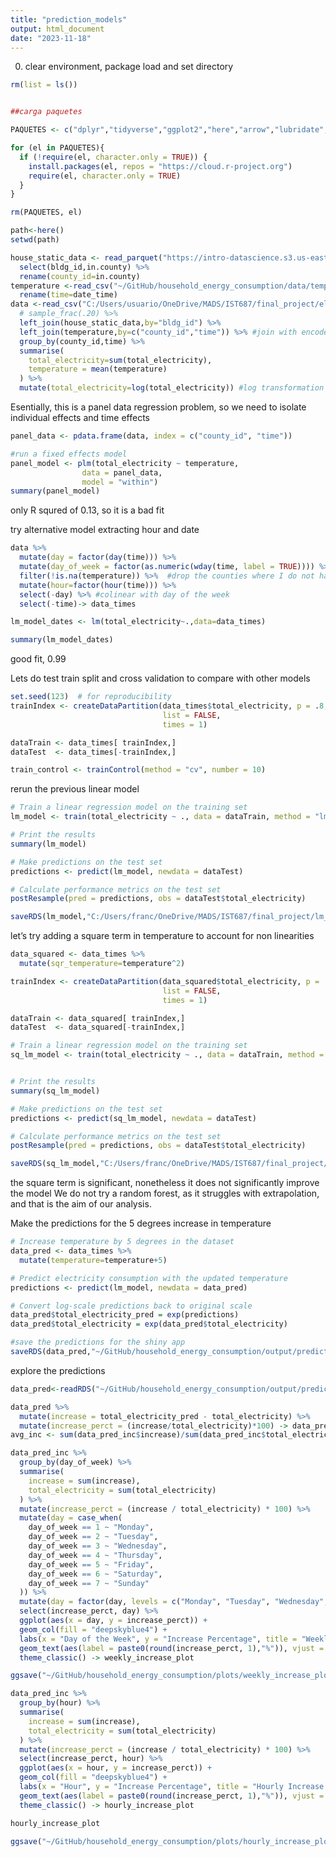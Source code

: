 ```yaml
---
title: "prediction_models"
output: html_document
date: "2023-11-18"
---
```



0. clear environment, package load and set directory
```r
rm(list = ls())


##carga paquetes

PAQUETES <- c("dplyr","tidyverse","ggplot2","here","arrow","lubridate","readxl","randomForest","plm","caret")

for (el in PAQUETES){
  if (!require(el, character.only = TRUE)) {
    install.packages(el, repos = "https://cloud.r-project.org")
    require(el, character.only = TRUE)
  }
}

rm(PAQUETES, el)

path<-here()
setwd(path)

```


```r
house_static_data <- read_parquet("https://intro-datascience.s3.us-east-2.amazonaws.com/SC-data/static_house_info.parquet") %>% 
  select(bldg_id,in.county) %>% 
  rename(county_id=in.county)
temperature <-read_csv("~/GitHub/household_energy_consumption/data/temperature.csv") %>% 
  rename(time=date_time)
data <-read_csv("C:/Users/usuario/OneDrive/MADS/IST687/final_project/electricity_consumption.csv") %>%
  # sample_frac(.20) %>% 
  left_join(house_static_data,by="bldg_id") %>% 
  left_join(temperature,by=c("county_id","time")) %>% #join with encoded data
  group_by(county_id,time) %>% 
  summarise(
    total_electricity=sum(total_electricity),
    temperature = mean(temperature)
  ) %>% 
  mutate(total_electricity=log(total_electricity)) #log transformation so the betas are interpreted as percentage increase/decrease


```

Esentially, this is a panel data regression problem, so we need to isolate individual effects and time effects
```r
panel_data <- pdata.frame(data, index = c("county_id", "time"))

#run a fixed effects model
panel_model <- plm(total_electricity ~ temperature, 
                data = panel_data, 
                model = "within")
summary(panel_model)

```
only R squred of 0.13, so it is a bad fit


try alternative model extracting hour and date
```r
data %>% 
  mutate(day = factor(day(time))) %>% 
  mutate(day_of_week = factor(as.numeric(wday(time, label = TRUE)))) %>% #start in sunday
  filter(!is.na(temperature)) %>%  #drop the counties where I do not have the temperature
  mutate(hour=factor(hour(time))) %>% 
  select(-day) %>% #colinear with day of the week
  select(-time)-> data_times

```

```r
lm_model_dates <- lm(total_electricity~.,data=data_times)

summary(lm_model_dates)
```
good fit, 0.99

Lets do test train split and cross validation to compare with other models
```r
set.seed(123)  # for reproducibility
trainIndex <- createDataPartition(data_times$total_electricity, p = .8, 
                                  list = FALSE, 
                                  times = 1)

dataTrain <- data_times[ trainIndex,]
dataTest  <- data_times[-trainIndex,]

train_control <- trainControl(method = "cv", number = 10)

```

rerun the previous linear model
```r
# Train a linear regression model on the training set
lm_model <- train(total_electricity ~ ., data = dataTrain, method = "lm", trControl = train_control)

# Print the results
summary(lm_model)

# Make predictions on the test set
predictions <- predict(lm_model, newdata = dataTest)

# Calculate performance metrics on the test set
postResample(pred = predictions, obs = dataTest$total_electricity)

saveRDS(lm_model,"C:/Users/franc/OneDrive/MADS/IST687/final_project/lm_model.rds")

```

let's try adding a square term in temperature to account for non linearities
```r
data_squared <- data_times %>% 
  mutate(sqr_temperature=temperature^2)

trainIndex <- createDataPartition(data_squared$total_electricity, p = .8, 
                                  list = FALSE, 
                                  times = 1)

dataTrain <- data_squared[ trainIndex,]
dataTest  <- data_squared[-trainIndex,]

# Train a linear regression model on the training set
sq_lm_model <- train(total_electricity ~ ., data = dataTrain, method = "lm", trControl = train_control)


# Print the results
summary(sq_lm_model)

# Make predictions on the test set
predictions <- predict(sq_lm_model, newdata = dataTest)

# Calculate performance metrics on the test set
postResample(pred = predictions, obs = dataTest$total_electricity)

saveRDS(sq_lm_model,"C:/Users/franc/OneDrive/MADS/IST687/final_project/sq_lm_model.rds")


```
the square term is significant, nonetheless it does not significantly improve the model
We do not try a random forest, as it struggles with extrapolation, and that is the aim of our analysis.



Make the predictions for the 5 degrees increase in temperature
```r
# Increase temperature by 5 degrees in the dataset
data_pred <- data_times %>% 
  mutate(temperature=temperature+5) 

# Predict electricity consumption with the updated temperature
predictions <- predict(lm_model, newdata = data_pred)

# Convert log-scale predictions back to original scale
data_pred$total_electricity_pred = exp(predictions)
data_pred$total_electricity = exp(data_pred$total_electricity)

#save the predictions for the shiny app
saveRDS(data_pred,"~/GitHub/household_energy_consumption/output/predictions.rds")
```


explore the predictions
```r
data_pred<-readRDS("~/GitHub/household_energy_consumption/output/predictions.rds")

data_pred %>% 
  mutate(increase = total_electricity_pred - total_electricity) %>% 
  mutate(increase_perct = (increase/total_electricity)*100) -> data_pred_inc
avg_inc <- sum(data_pred_inc$increase)/sum(data_pred_inc$total_electricity)*100

data_pred_inc %>%
  group_by(day_of_week) %>%
  summarise(
    increase = sum(increase),
    total_electricity = sum(total_electricity)
  ) %>%
  mutate(increase_perct = (increase / total_electricity) * 100) %>%
  mutate(day = case_when(
    day_of_week == 1 ~ "Monday",
    day_of_week == 2 ~ "Tuesday",
    day_of_week == 3 ~ "Wednesday",
    day_of_week == 4 ~ "Thursday",
    day_of_week == 5 ~ "Friday",
    day_of_week == 6 ~ "Saturday",
    day_of_week == 7 ~ "Sunday"
  )) %>%
  mutate(day = factor(day, levels = c("Monday", "Tuesday", "Wednesday", "Thursday", "Friday", "Saturday", "Sunday"))) %>%
  select(increase_perct, day) %>%
  ggplot(aes(x = day, y = increase_perct)) +
  geom_col(fill = "deepskyblue4") +
  labs(x = "Day of the Week", y = "Increase Percentage", title = "Weekly Increase in Electricity Usage") +
  geom_text(aes(label = paste0(round(increase_perct, 1),"%")), vjust = -0.5) +
  theme_classic() -> weekly_increase_plot

ggsave("~/GitHub/household_energy_consumption/plots/weekly_increase_plot.png",  weekly_increase_plot, width = 10, height = 8, dpi = 300)

```
```r
data_pred_inc %>%
  group_by(hour) %>%
  summarise(
    increase = sum(increase),
    total_electricity = sum(total_electricity)
  ) %>%
  mutate(increase_perct = (increase / total_electricity) * 100) %>% 
  select(increase_perct, hour) %>%
  ggplot(aes(x = hour, y = increase_perct)) +
  geom_col(fill = "deepskyblue4") +
  labs(x = "Hour", y = "Increase Percentage", title = "Hourly Increase in Electricity Usage") +
  geom_text(aes(label = paste0(round(increase_perct, 1),"%")), vjust = -0.5,size = 2.7) +
  theme_classic() -> hourly_increase_plot

hourly_increase_plot

ggsave("~/GitHub/household_energy_consumption/plots/hourly_increase_plot.png",  hourly_increase_plot, width = 10, height = 8, dpi = 300)

```


